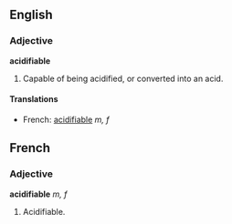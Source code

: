 ==English==
===Adjective===
'''acidifiable'''

# Capable of being acidified, or converted into an acid.

====Translations====
*French: [[acidifiable]] ''m, f''


==French==
===Adjective===
'''acidifiable''' ''m, f''

# Acidifiable.